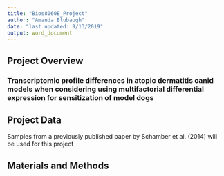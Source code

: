 ---
title: "Bios8060E_Project"
author: "Amanda Blubaugh"
date: "last updated: 9/13/2019"
output: word_document
---


## Project Overview

### Transcriptomic profile differences in atopic dermatitis canid models when considering using multifactorial differential expression for sensitization of model dogs


## Project Data

Samples from a previously published paper by Schamber et al. (2014) will be used for this project

## Materials and Methods